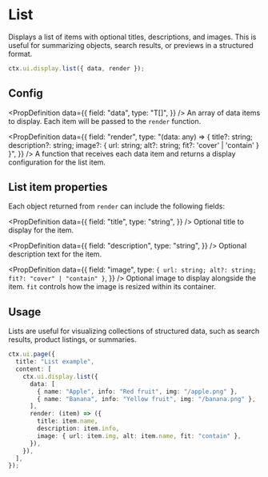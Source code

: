 # List

Displays a list of items with optional titles, descriptions, and images. This is useful for summarizing objects, search results, or previews in a structured format.

```ts
ctx.ui.display.list({ data, render });
```

## Config


<PropDefinition
  data={{
    field: "data",
    type: "T[]",
  }}
/>
An array of data items to display. Each item will be passed to the `render` function.

<PropDefinition
  data={{
    field: "render",
    type: "(data: any) => { title?: string; description?: string; image?: { url: string; alt?: string; fit?: 'cover' | 'contain' } }",
  }}
/>
A function that receives each data item and returns a display configuration for the list item.

## List item properties

Each object returned from `render` can include the following fields:

<PropDefinition
  data={{
    field: "title",
    type: "string",
  }}
/>
Optional title to display for the item.

<PropDefinition
  data={{
    field: "description",
    type: "string",
  }}
/>
Optional description text for the item.

<PropDefinition
  data={{
    field: "image",
    type: `{ url: string; alt?: string; fit?: "cover" | "contain" }`,
  }}
/>
Optional image to display alongside the item. `fit` controls how the image is resized within its container.

## Usage

Lists are useful for visualizing collections of structured data, such as search results, product listings, or summaries.

```ts
ctx.ui.page({
  title: "List example",
  content: [
    ctx.ui.display.list({
      data: [
        { name: "Apple", info: "Red fruit", img: "/apple.png" },
        { name: "Banana", info: "Yellow fruit", img: "/banana.png" },
      ],
      render: (item) => ({
        title: item.name,
        description: item.info,
        image: { url: item.img, alt: item.name, fit: "contain" },
      }),
    }),
  ],
});
```


<Flow flow="list" height={300} />
